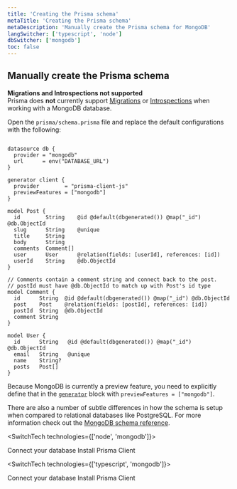 ```yaml
---
title: 'Creating the Prisma schema'
metaTitle: 'Creating the Prisma schema'
metaDescription: 'Manually create the Prisma schema for MongoDB'
langSwitcher: ['typescript', 'node']
dbSwitcher: ['mongodb']
toc: false
---
```


## Manually create the Prisma schema

<Admonition type="warning">

**Migrations and Introspections not supported** <br />
Prisma does **not** currently support [Migrations](../../../../concepts/components/prisma-migrate) or [Introspections](../../../../concepts/components/introspection) when working with a MongoDB database.

</Admonition>

Open the `prisma/schema.prisma` file and replace the default configurations with the following:

```prisma file=prisma/schema.prisma

datasource db {
  provider = "mongodb"
  url      = env("DATABASE_URL")
}

generator client {
  provider        = "prisma-client-js"
  previewFeatures = ["mongodb"]
}

model Post {
  id        String    @id @default(dbgenerated()) @map("_id") @db.ObjectId
  slug      String    @unique
  title     String
  body      String
  comments  Comment[]
  user      User      @relation(fields: [userId], references: [id])
  userId    String    @db.ObjectId
}

// Comments contain a comment string and connect back to the post.
// postId must have @db.ObjectId to match up with Post's id type
model Comment {
  id      String  @id @default(dbgenerated()) @map("_id") @db.ObjectId
  post    Post    @relation(fields: [postId], references: [id])
  postId  String  @db.ObjectId
  comment String
}

model User {
  id      String   @id @default(dbgenerated()) @map("_id") @db.ObjectId
  email   String   @unique
  name    String?
  posts   Post[]
}

```

Because MongoDB is currently a preview feature, you need to explicitly define that in the [`generator`](../../../../reference/api-reference/prisma-schema-reference#generator) block with `previewFeatures = ["mongodb"]`.

There are also a number of subtle differences in how the schema is setup when compared to relational databases like PostgreSQL. For more information check out the [MongoDB schema reference](../../../../reference/api-reference/prisma-schema-reference#mongodb-2).

<SwitchTech technologies={['node', 'mongodb']}>

<NavigationLinksContainer>

<ButtonLink color="dark" type="primary" href="./connect-your-database-node-mongodb" arrowLeft>
    Connect your database
</ButtonLink>

<ButtonLink color="dark" type="primary" href="./install-prisma-client-node-mongodb" arrow>
    Install Prisma Client
</ButtonLink>

</NavigationLinksContainer>

</SwitchTech>

<SwitchTech technologies={['typescript', 'mongodb']}>

<NavigationLinksContainer>

<ButtonLink color="dark" type="primary" href="./connect-your-database-typescript-mongodb" arrowLeft>
    Connect your database
</ButtonLink>

<ButtonLink color="dark" type="primary" href="./install-prisma-client-typescript-mongodb" arrow>
    Install Prisma Client
</ButtonLink>

</NavigationLinksContainer>

</SwitchTech>